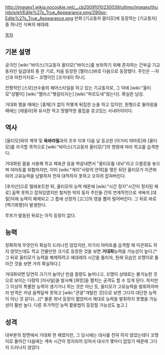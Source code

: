 http://images1.wikia.nocookie.net/__cb20091010230039/ultimo/images/thumb/e/e1/Edile%27s_True_Appearance.png/290px-Edile%27s_True_Appearance.png
만화 [기교동자 울티모]에 등장하는 [기교동자] 중 하나인 식욕의 에데레.

[[목차]]

== 기본 설명 ==
궁극인 [wiki:"바이스(기교동자 울티모)"바이스]를 보좌하기 위해 존자하는 간부급 기교동자인 일곱대죄 중 한 기로, 처음 등장한 [젤러스]바로 다음으로 등장했다. 주인은 --자신과 마찬가지로-- 꼬맹이인 [코가네이 하나]. 

전형적인 [스모]선수들의 헤어스타일을 하고 있는 기교동자로, 그 덕에 [wiki:"울티모"성별이] [wiki:"젤러스"헷갈리지는] [wiki:"파르도네"않는다]. 확실한 남성.

거대화 했을 때에는 [홍채]가 없이 허옇게 뒤집힌 눈을 하고 있지만, 원형으로 돌아왔을 때에는 [레귈라]와 유사한 작고 땅딸막한 몸집을 갖고있는 사내아이이다.

== 역사 ==
[울티모]와의 계약 및 '''육바라밀'''과의 조우 이후 다음 날 등교한 [아가리 야마토]와 [울티모]를 자극할 목적으로 [wiki:"바이스(기교동자 울티모)"]의 명령에 따라 학교를 습격한다. 

거대화된 몸을 사용해 학교 체육관 등을 박살내면서 "울티모를 내놔"라고 으름장을 놓으며 야마토를 위협하지만, 이미 [wiki:"게이"사랑의 언약]을 맺은 뒤던 울티모가 이콘화 되어 고유능력을 남발하자 전혀 대적하지 못하고 오히려 잡혀버린다.

[후지산]으로 텔레포트한 뒤, 울티모의 능력 때문에 [wiki:"시간 정지"시간이 정지된 채로] 꼼짝 못하고 잡혀있였지만 철저한 악의 동자 주인들 간의 연계작전으로 색욕의 [데릴]덕에 능력이 해제되고 그 틈에 선정의 [고그]의 영을 뽑아 털어버린다. 그 뒤로 바로[백기회향]이 발생한다.

루프가 발동된 뒤로는 아직 등장이 없다.

== 능력 ==
정확하게 무엇인지 확실히 드러나진 않았지만, 아가리 야마토를 습격할 때 이콘화도 하지 않앗는데도 학교 건물만한 크기로 등장한 것을 보면 '''거대화'''능력을 가능성이 높다.[* 그 뒤로 울티모가 능력을 해제하려고 에데레의 시간을 돌리자, 원래 모습인 꼬맹이로 돌아간 것을 보면 거의 확실하다.]

거대화되면 당연히 크기가 늘어난 만큼 질량도 늘어나고, 꼬맹이 상태로는 불가능한 것으로 보이는 다량의 [미사일]을 발사해 [화망]을 펼치는 공격도 할 수 있게 된다. 하지만 그 이상의 특별한 능력이 생기거나 하는 것은 아닌 듯, 울티모가 고유능력을 발휘하자마자 반격은 커녕 옴짝달싹 못하고 [wiki:"관광"개털린 것]으로 보면 그다지 대단한 능력이 아닌 것 같다(...)[* 물론 워냑 등장이 짧았어서 제대로 능력을 발휘하지 못했을 가능성이 훨씬 높다. 다른 추가적인 능력 활용법이 등장할 가능성도 높고.]

== 성격 ==
대부분의 장면에서 거대화 한 채였지만, 그 당시에는 대사를 전혀 하지 않았는데다 꼬맹이로 돌아간 다음에는 계속 시간이 정지되어 있어서 대사가 몇마디 없었기 때문에 그다지 드러나지 않았다.
